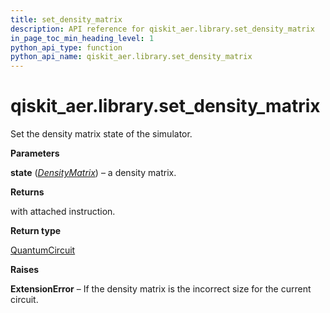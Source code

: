 ```yaml
---
title: set_density_matrix
description: API reference for qiskit_aer.library.set_density_matrix
in_page_toc_min_heading_level: 1
python_api_type: function
python_api_name: qiskit_aer.library.set_density_matrix
---
```


# qiskit\_aer.library.set\_density\_matrix

<Function id="qiskit_aer.library.set_density_matrix" github="https://github.com/qiskit/qiskit-aer/tree/stable/0.12/qiskit_aer/library/set_instructions/set_density_matrix.py" signature="set_density_matrix(self, state)">
  Set the density matrix state of the simulator.

  **Parameters**

  **state** ([*DensityMatrix*](qiskit.quantum_info.DensityMatrix "qiskit.quantum_info.DensityMatrix")) – a density matrix.

  **Returns**

  with attached instruction.

  **Return type**

  [QuantumCircuit](qiskit.circuit.QuantumCircuit "qiskit.circuit.QuantumCircuit")

  **Raises**

  **ExtensionError** – If the density matrix is the incorrect size for the current circuit.
</Function>

